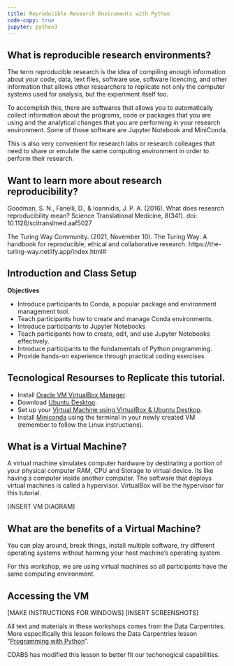 ```yaml
---
title: Reproducible Research Enviroments with Python
code-copy: true
jupyter: python3
---
```


## What is reproducible research environments?

The term reproducible research is the idea of compiling enough information about your code, data, text files, software use, software licencing, and other information that allows other researchers to replicate not only the computer systems used for analysis, but the experiment itself too. 

To accomplish this, there are softwares that allows you to automatically collect information about the programs, code or packages that you are using and the analytical changes that you are performing in your research environment. Some of those software are Jupyter Notebook and MiniConda. 

This is also very convenient for research labs or research colleages that need to share or emulate the same computing environment in order to perform their research. 

::: {.callout-tip}
## Want to learn more about research reproducibility?

Goodman, S. N., Fanelli, D., & Ioannidis, J. P. A. (2016). What does research reproducibility mean? Science Translational Medicine, 8(341). doi: 10.1126/scitranslmed.aaf5027

The Turing Way Community. (2021, November 10). The Turing Way: A handbook for reproducible, ethical and collaborative research. https://the-turing-way.netlify.app/index.html#
:::

## Introduction and Class Setup



::: {.callout-note appearance="minimal"}
**Objectives**

- Introduce participants to Conda, a popular package and environment management tool.
- Teach participants how to create and manage Conda environments.
- Introduce participants to Jupyter Notebooks 
- Teach participants how to create, edit, and use Jupyter Notebooks effectively.
- Introduce participants to the fundamentals of Python programming.
- Provide hands-on experience through practical coding exercises.
:::

::: {.callout-note collapse="true"}
## Tecnological Resourses to Replicate this tutorial. 
- Install [Oracle VM VirtualBox Manager](https://www.virtualbox.org/wiki/Downloads).
- Download [Ubuntu Desktop](https://ubuntu.com/download/desktop). 
- Set up your [Virtual Machine using VirtualBox & Ubuntu Destkop](https://ubuntu.com/tutorials/how-to-run-ubuntu-desktop-on-a-virtual-machine-using-virtualbox#1-overview).
- Install [Miniconda](https://docs.conda.io/projects/miniconda/en/latest/#quick-command-line-install) using the terminal in your newly created VM (remember to follow the Linux instructions).
:::


## What is a Virtual Machine? 

A virtual machine simulates computer hardware by destinating a portion of your physical computer RAM, CPU and Storage to virtual device. Its like having a computer inside another computer. The software that deploys virtual machines is called a hypervisor. VirtualBox will be the hypervisor for this tutorial.

[INSERT VM DIAGRAM]

## What are the benefits of a Virtual Machine?

You can play around, break things, install multiple software, try different operating systems without harming your host machine's operating system.

For this workshop, we are using virtual machines so all participants have the same computing environment.

## Accessing the VM

[MAKE INSTRUCTIONS FOR WINDOWS]
[INSERT SCREENSHOTS]


::: {.callout-note collapse="true"}
All text and materials in these workshops comes from the Data Carpentries. More especifically this lesson follows the Data Carpentries lesson "[Programming with Python](https://j-p-courneya.github.io/Intro-Python-Bioinformatics/)". 

CDABS has modified this lesson to better fit our techonogical capabilities.
:::